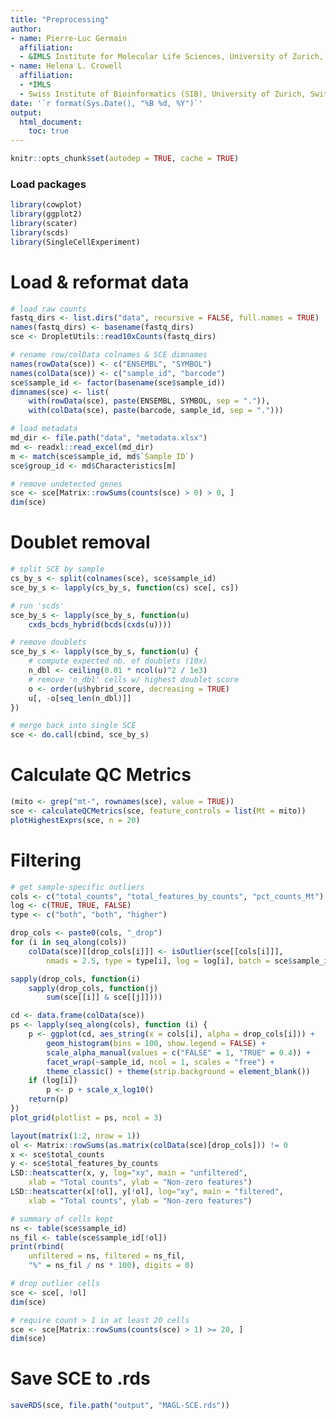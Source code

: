 ```yaml
---
title: "Preprocessing"
author: 
- name: Pierre-Luc Germain
  affiliation:
  - &IMLS Institute for Molecular Life Sciences, University of Zurich, Switzerland
- name: Helena L. Crowell
  affiliation: 
  - *IMLS
  - Swiss Institute of Bioinformatics (SIB), University of Zurich, Switzerland
date: '`r format(Sys.Date(), "%B %d, %Y")`'
output:
  html_document:
    toc: true
---
```


```r
knitr::opts_chunk$set(autodep = TRUE, cache = TRUE)
```

### Load packages
```r
library(cowplot)
library(ggplot2)
library(scater)
library(scds)
library(SingleCellExperiment)
```

# Load & reformat data
```r
# load raw counts
fastq_dirs <- list.dirs("data", recursive = FALSE, full.names = TRUE)
names(fastq_dirs) <- basename(fastq_dirs)
sce <- DropletUtils::read10xCounts(fastq_dirs)

# rename row/colData colnames & SCE dimnames
names(rowData(sce)) <- c("ENSEMBL", "SYMBOL")
names(colData(sce)) <- c("sample_id", "barcode")
sce$sample_id <- factor(basename(sce$sample_id))
dimnames(sce) <- list(
    with(rowData(sce), paste(ENSEMBL, SYMBOL, sep = ".")),
    with(colData(sce), paste(barcode, sample_id, sep = ".")))

# load metadata
md_dir <- file.path("data", "metadata.xlsx")
md <- readxl::read_excel(md_dir)
m <- match(sce$sample_id, md$`Sample ID`)
sce$group_id <- md$Characteristics[m]

# remove undetected genes
sce <- sce[Matrix::rowSums(counts(sce) > 0) > 0, ]
dim(sce)
```

# Doublet removal
```r
# split SCE by sample
cs_by_s <- split(colnames(sce), sce$sample_id)
sce_by_s <- lapply(cs_by_s, function(cs) sce[, cs])

# run 'scds'
sce_by_s <- lapply(sce_by_s, function(u) 
    cxds_bcds_hybrid(bcds(cxds(u))))

# remove doublets
sce_by_s <- lapply(sce_by_s, function(u) {
    # compute expected nb. of doublets (10x)
    n_dbl <- ceiling(0.01 * ncol(u)^2 / 1e3)
    # remove 'n_dbl' cells w/ highest doublet score
    o <- order(u$hybrid_score, decreasing = TRUE)
    u[, -o[seq_len(n_dbl)]]
})

# merge back into single SCE
sce <- do.call(cbind, sce_by_s)
```

# Calculate QC Metrics
```r
(mito <- grep("mt-", rownames(sce), value = TRUE))
sce <- calculateQCMetrics(sce, feature_controls = list(Mt = mito))
plotHighestExprs(sce, n = 20)
```

# Filtering
```r
# get sample-specific outliers
cols <- c("total_counts", "total_features_by_counts", "pct_counts_Mt")
log <- c(TRUE, TRUE, FALSE)
type <- c("both", "both", "higher")

drop_cols <- paste0(cols, "_drop")
for (i in seq_along(cols))
    colData(sce)[[drop_cols[i]]] <- isOutlier(sce[[cols[i]]], 
        nmads = 2.5, type = type[i], log = log[i], batch = sce$sample_id)

sapply(drop_cols, function(i) 
    sapply(drop_cols, function(j)
        sum(sce[[i]] & sce[[j]])))

cd <- data.frame(colData(sce))
ps <- lapply(seq_along(cols), function (i) {
    p <- ggplot(cd, aes_string(x = cols[i], alpha = drop_cols[i])) +
        geom_histogram(bins = 100, show.legend = FALSE) +
        scale_alpha_manual(values = c("FALSE" = 1, "TRUE" = 0.4)) +
        facet_wrap(~sample_id, ncol = 1, scales = "free") + 
        theme_classic() + theme(strip.background = element_blank())
    if (log[i]) 
        p <- p + scale_x_log10()
    return(p)
})
plot_grid(plotlist = ps, ncol = 3)
```

```r
layout(matrix(1:2, nrow = 1))
ol <- Matrix::rowSums(as.matrix(colData(sce)[drop_cols])) != 0
x <- sce$total_counts
y <- sce$total_features_by_counts
LSD::heatscatter(x, y, log="xy", main = "unfiltered", 
    xlab = "Total counts", ylab = "Non-zero features")
LSD::heatscatter(x[!ol], y[!ol], log="xy", main = "filtered", 
    xlab = "Total counts", ylab = "Non-zero features")

# summary of cells kept
ns <- table(sce$sample_id)
ns_fil <- table(sce$sample_id[!ol])
print(rbind(
    unfiltered = ns, filtered = ns_fil, 
    "%" = ns_fil / ns * 100), digits = 0)

# drop outlier cells
sce <- sce[, !ol]
dim(sce)

# require count > 1 in at least 20 cells
sce <- sce[Matrix::rowSums(counts(sce) > 1) >= 20, ]
dim(sce)
```

# Save SCE to .rds
```r
saveRDS(sce, file.path("output", "MAGL-SCE.rds"))
```
